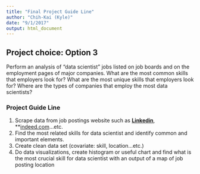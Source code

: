 ```yaml
---
title: "Final Project Guide Line"
author: "Chih-Kai (Kyle)"
date: "9/1/2017"
output: html_document
---
```

## Project choice: Option 3
Perform an analysis of "data scientist" jobs listed on job boards and on the employment pages of major companies. What are the most common skills that employers look for? What are the most unique skills that employers look for? Where are the types of companies that employ the most data scientists?

### Project Guide Line
1. Scrape data from job postings website such as  **[Linkedin](https://www.linkedin.com/)**, **[indeed.com](https://www.indeed.com/)…etc.
2. Find the most related skills for data scientist and identify common and important elements.
3. Create clean data set (covariate: skill, location...etc.)
4. Do data visualizations, create histogram or useful chart and find what is the most crucial skill for data scientist with an output of a map of job posting location


